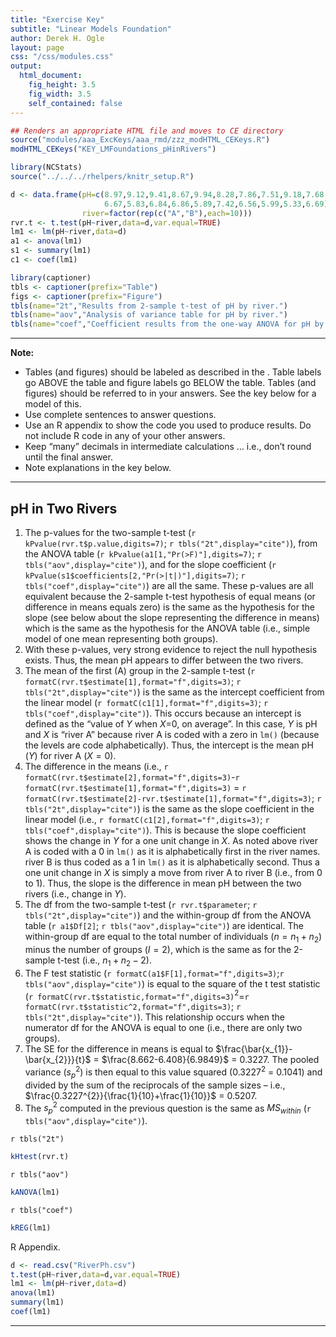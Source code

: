 ```yaml
---
title: "Exercise Key"
subtitle: "Linear Models Foundation"
author: Derek H. Ogle
layout: page
css: "/css/modules.css"
output:
  html_document:
    fig_height: 3.5
    fig_width: 3.5
    self_contained: false
---
```


```r
## Renders an appropriate HTML file and moves to CE directory
source("modules/aaa_ExcKeys/aaa_rmd/zzz_modHTML_CEKeys.R")
modHTML_CEKeys("KEY_LMFoundations_pHinRivers")
```

```r
library(NCStats)
source("../../../rhelpers/knitr_setup.R")

d <- data.frame(pH=c(8.97,9.12,9.41,8.67,9.94,8.28,7.86,7.51,9.18,7.68,
                     6.67,5.83,6.84,6.86,5.89,7.42,6.56,5.99,5.33,6.69),
                river=factor(rep(c("A","B"),each=10)))
rvr.t <- t.test(pH~river,data=d,var.equal=TRUE)
lm1 <- lm(pH~river,data=d)
a1 <- anova(lm1)
s1 <- summary(lm1)
c1 <- coef(lm1)

library(captioner)
tbls <- captioner(prefix="Table")
figs <- captioner(prefix="Figure")
tbls(name="2t","Results from 2-sample t-test of pH by river.")
tbls(name="aov","Analysis of variance table for pH by river.")
tbls(name="coef","Coefficient results from the one-way ANOVA for pH by river.")
```

----

<div class="alert alert-warning">
<strong>Note:</strong> 
<ul>
<li>Tables (and figures) should be labeled as described in the \href{http://derekogle.com/NCMTH207/resources/hwformat}{homework format description}. Table labels go ABOVE the table and figure labels go BELOW the table. Tables (and figures) should be referred to in your answers. See the key below for a model of this.</li>
  <li>Use complete sentences to answer questions.</li>
  <li>Use an R appendix to show the code you used to produce results. Do not include R code in any of your other answers.</li>
  <li>Keep "many" decimals in intermediate calculations ... i.e., don't round until the final answer.</li>
  <li>Note explanations in the key below.</li>
</ul>
</div>

----

## pH in Two Rivers

1. The p-values for the two-sample t-test (`r kPvalue(rvr.t$p.value,digits=7)`; `r tbls("2t",display="cite")`), from the ANOVA table (`r kPvalue(a1[1,"Pr(>F)"],digits=7)`; `r tbls("aov",display="cite")`), and for the slope coefficient (`r kPvalue(s1$coefficients[2,"Pr(>|t|)"],digits=7)`; `r tbls("coef",display="cite")`) are all the same. These p-values are all equivalent because the 2-sample t-test hypothesis of equal means (or difference in means equals zero) is the same as the hypothesis for the slope (see below about the slope representing the difference in means) which is the same as the hypothesis for the ANOVA table (i.e., simple model of one mean representing both groups).
1. With these p-values, very strong evidence to reject the null hypothesis exists. Thus, the mean pH appears to differ between the two rivers.
1. The mean of the first (A) group in the 2-sample t-test (`r formatC(rvr.t$estimate[1],format="f",digits=3)`; `r tbls("2t",display="cite")`) is the same as the intercept coefficient from the linear model (`r formatC(c1[1],format="f",digits=3)`; `r tbls("coef",display="cite")`). This occurs because an intercept is defined as the "value of $Y$ when $X$=0, on average". In this case, $Y$ is pH and $X$ is "river A" because river A is coded with a zero in `lm()` (because the levels are code alphabetically). Thus, the intercept is the mean pH ($Y$) for river A ($X=0$).
1. The difference in the means (i.e., `r formatC(rvr.t$estimate[2],format="f",digits=3)`-`r formatC(rvr.t$estimate[1],format="f",digits=3)` = `r formatC(rvr.t$estimate[2]-rvr.t$estimate[1],format="f",digits=3)`; `r tbls("2t",display="cite")`) is the same as the slope coefficient in the linear model (i.e., `r formatC(c1[2],format="f",digits=3)`; `r tbls("coef",display="cite")`). This is because the slope coefficient shows the change in $Y$ for a one unit change in $X$. As noted above river A is coded with a 0 in `lm()` as it is alphabetically first in the river names. river B is thus coded as a 1 in `lm()` as it is alphabetically second. Thus a one unit change in $X$ is simply a move from river A to river B (i.e., from 0 to 1). Thus, the slope is the difference in mean pH between the two rivers (i.e., change in $Y$).
1. The df from the two-sample t-test (`r rvr.t$parameter`; `r tbls("2t",display="cite")`) and the within-group df from the ANOVA table (`r a1$Df[2]`; `r tbls("aov",display="cite")`) are identical. The within-group df are equal to the total number of individuals ($n=n_{1}+n_{2}$) minus the number of groups ($I=2$), which is the same as for the 2-sample t-test (i.e., $n_{1}+n_{2}-2$).
1. The F test statistic (`r formatC(a1$F[1],format="f",digits=3)`;`r tbls("aov",display="cite")`) is equal to the square of the t test statistic (`r formatC(rvr.t$statistic,format="f",digits=3)`$^2$=`r formatC(rvr.t$statistic^2,format="f",digits=3)`; `r tbls("2t",display="cite")`). This relationship occurs when the numerator df for the ANOVA is equal to one (i.e., there are only two groups).
1. The SE for the difference in means is equal to $\frac{\bar{x_{1}}-\bar{x_{2}}}{t}$ = $\frac{8.662-6.408}{6.9849}$ = 0.3227. The pooled variance ($s_{p}^{2}$) is then equal to this value squared ($0.3227^{2}$ = 0.1041) and divided by the sum of the reciprocals of the sample sizes -- i.e., $\frac{0.3227^{2}}{\frac{1}{10}+\frac{1}{10}}$ = 0.5207.
1. The $s_{p}^{2}$ computed in the previous question is the same as $MS_{within}$ (`r tbls("aov",display="cite")`).

`r tbls("2t")`

```r
kHtest(rvr.t)
```

`r tbls("aov")`

```r
kANOVA(lm1)
```

`r tbls("coef")`

```r
kREG(lm1)
```

R Appendix.
```r
d <- read.csv("RiverPh.csv")
t.test(pH~river,data=d,var.equal=TRUE)
lm1 <- lm(pH~river,data=d)
anova(lm1)
summary(lm1)
coef(lm1)
```

----
